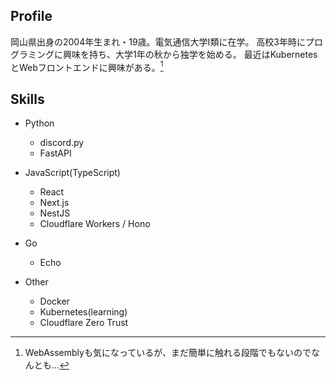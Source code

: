 ## Profile

岡山県出身の2004年生まれ・19歳。電気通信大学Ⅰ類に在学。
高校3年時にプログラミングに興味を持ち、大学1年の秋から独学を始める。
最近はKubernetesとWebフロントエンドに興味がある。[^1]

[^1]: WebAssemblyも気になっているが、まだ簡単に触れる段階でもないのでなんとも...

<div className="flex flex-wrap flex-row gap-x-8 gap-y-4 justify-center mt-4">
  <a href="https://github.com/sushi-chaaaan" target="_blank">
    <FontAwesomeIcon icon="fa-brands fa-github" size="2x" title="Link to my GitHub" />
  </a>
  <a href="https://twitter.com/sushi_chan_dev" target="_blank">
    <FontAwesomeIcon icon="fa-brands fa-twitter" size="2x" title="my twitter" />
  </a>
  <a href="https://lit.link/sushichaaaan" target="_blank">
    <FontAwesomeIcon icon="fa-solid fa-link" size="2x" title="my lit.link" />
  </a>
  <a href="mailto:mail@sushichan.live" target="_blank">
    <FontAwesomeIcon icon="fa-regular fa-envelope" size="2x" title="contact to me" />
  </a>
</div>

## Skills

- Python

  - discord.py
  - FastAPI

- JavaScript(TypeScript)

  - React
  - Next.js
  - NestJS
  - Cloudflare Workers / Hono

- Go

  - Echo

- Other
  - Docker
  - Kubernetes(learning)
  - Cloudflare Zero Trust
